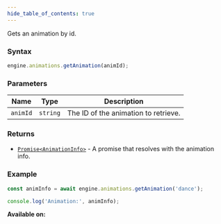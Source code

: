 ```yaml
---
hide_table_of_contents: true
---
```



Gets an animation by id.

### Syntax

```js
engine.animations.getAnimation(animId);
```

### Parameters

| Name     | Type     | Description                          |
| -------- | -------- | ------------------------------------ |
| `animId` | `string` | The ID of the animation to retrieve. |

### Returns

- [`Promise<AnimationInfo>`](/sdk/types/AnimationInfo) - A promise that resolves with the animation info.

### Example

```js
const animInfo = await engine.animations.getAnimation('dance');

console.log('Animation:', animInfo);
```

**Available on:** <ClientTag />

